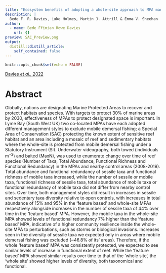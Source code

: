 ```yaml
---
title: "Ecosystem benefits of adopting a whole‐site approach to MPA management."
description: |
  Bede F. R. Davies, Luke Holmes, Martin J. Attrill & Emma V. Sheehan
author:
  - name: Bede Ffinian Rowe Davies
    url: {}
preview: SAC_Preview.png
output:
  distill::distill_article:
    self_contained: false
---
```



```r
knitr::opts_chunk$set(echo = FALSE)
```

[Davies *et al.,* 2022](https://onlinelibrary.wiley.com/doi/10.1111/fme.12581)

# Abstract 

Globally, nations are designating Marine Protected Areas to recover and protect habitats and species. With targets to protect 30% of marine areas by 2030, effectiveness of MPAs to protect designated space is important. In Lyme Bay (South West UK) two co-located MPAs have each adopted different management styles to exclude mobile demersal fishing; a Special Area of Conservation (SAC) protecting the known extent of sensitive reef habitat and an area including a mosaic of reef and sedimentary habitats where the whole-site is protected from mobile demersal fishing under a Statutory Instrument (SI). Underwater videography, both towed (individuals m$^{-2}$) and baited (MaxN), was used to enumerate change over time of reef species (Number of Taxa, Total Abundance, Functional Richness and Functional Redundancy) in the MPAs and nearby control areas (2008-2019). Total abundance and functional redundancy of sessile taxa and functional richness of mobile taxa increased, while the number of sessile or mobile taxa, functional richness of sessile taxa, total abundance of mobile taxa or functional redundancy of mobile taxa did not differ from nearby control sites. Over time, both management styles did result in increases in sessile and sedentary taxa diversity relative to open controls, with increases in total abundance of 15% and 95% in the ‘feature based’ and whole-site MPAs respectively alongside increases in the number of sessile taxa of 44% over time in the ‘feature based’ MPA. However, the mobile taxa in the whole-site MPA showed levels of functional redundancy 7% higher than the ‘feature based’ MPA, indicative of a higher community resilience inside the whole-site MPA to perturbations, such as storms or biological invasions. Increases seen in the diversity of sessile taxa we expected only in areas where mobile demersal fishing was excluded (~46.8% of its’ areas). Therefore, if the whole ‘feature based’ MPA was consistently protected, we expected to see similar levels of increase in functional extent of reef. While the ‘feature based’ MPA showed similar results over time to that of the ‘whole site’, the ‘whole site’ showed higher levels of diversity, both taxonomical and functional.



